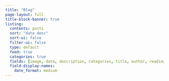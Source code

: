 ```yaml
---
title: "Blog"
page-layout: full
title-block-banner: true
listing:
  contents: posts
  sort: "date desc"
  sort-ui: false
  filter-ui: false
  type: default
  feed: true
  categories: true
  fields: [image, date, description, categories, title, author, reading-time]
  field-display-names:
    date_format: medium
---
```

